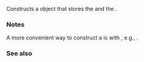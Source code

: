 {{cpp/chrono/month_weekday/title|month_weekday}}
{{cpp/chrono/month_weekday/navbar}}
{{dcl begin}}
{{dcl|since=c++20|1=
constexpr month_weekday( const std::chrono::month&amp; m,
                         const std::chrono::weekday_indexed&amp; wdi ) noexcept;
}}
{{dcl end}}

Constructs a {{tt|month_weekday}} object that stores the {{ltt|cpp/chrono/month}} {{c|m}} and the {{ltt|cpp/chrono/weekday_indexed}} {{c|wdi}}.

===Notes===
A more convenient way to construct a {{tt|month_weekday}} is with {{c|operator/}}, e.g., {{c|std::chrono::April/std::chrono::Sunday[2]}}.

===See also===
{{dsc begin}}
{{dsc inc|cpp/chrono/dsc operator/}}
{{dsc end}}

{{langlinks|es|ja|ru|zh}}